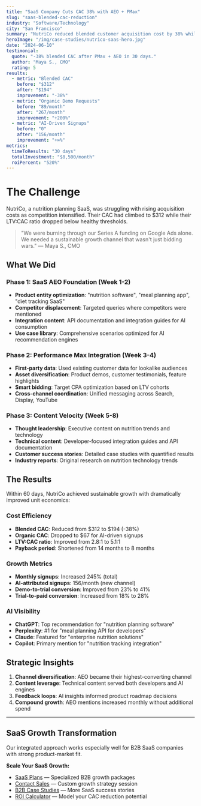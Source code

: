 ```yaml
---
title: "SaaS Company Cuts CAC 38% with AEO + PMax"
slug: "saas-blended-cac-reduction"
industry: "Software/Technology"
city: "San Francisco"
summary: "NutriCo reduced blended customer acquisition cost by 38% while scaling from $2M to $5M ARR using integrated AEO and Performance Max strategy."
heroImage: "/img/case-studies/nutrico-saas-hero.jpg"
date: "2024-06-10"
testimonial:
  quote: "-38% blended CAC after PMax + AEO in 30 days."
  author: "Maya S., CMO"
  rating: 5
results:
  - metric: "Blended CAC"
    before: "$312"
    after: "$194"
    improvement: "-38%"
  - metric: "Organic Demo Requests"
    before: "89/month"
    after: "267/month"
    improvement: "+200%"
  - metric: "AI-Driven Signups"
    before: "0"
    after: "156/month"
    improvement: "+∞%"
metrics:
  timeToResults: "30 days"
  totalInvestment: "$8,500/month"
  roiPercent: "520%"
---
```


# The Challenge

NutriCo, a nutrition planning SaaS, was struggling with rising acquisition costs as competition intensified. Their CAC had climbed to $312 while their LTV:CAC ratio dropped below healthy thresholds.

> "We were burning through our Series A funding on Google Ads alone. We needed a sustainable growth channel that wasn't just bidding wars." — Maya S., CMO

## What We Did

### Phase 1: SaaS AEO Foundation (Week 1-2)
- **Product entity optimization**: "nutrition software", "meal planning app", "diet tracking SaaS"
- **Competitor displacement**: Targeted queries where competitors were mentioned
- **Integration content**: API documentation and integration guides for AI consumption
- **Use case library**: Comprehensive scenarios optimized for AI recommendation engines

### Phase 2: Performance Max Integration (Week 3-4)
- **First-party data**: Used existing customer data for lookalike audiences
- **Asset diversification**: Product demos, customer testimonials, feature highlights
- **Smart bidding**: Target CPA optimization based on LTV cohorts
- **Cross-channel coordination**: Unified messaging across Search, Display, YouTube

### Phase 3: Content Velocity (Week 5-8)
- **Thought leadership**: Executive content on nutrition trends and technology
- **Technical content**: Developer-focused integration guides and API documentation
- **Customer success stories**: Detailed case studies with quantified results
- **Industry reports**: Original research on nutrition technology trends

## The Results

Within 60 days, NutriCo achieved sustainable growth with dramatically improved unit economics:

### Cost Efficiency
- **Blended CAC**: Reduced from $312 to $194 (-38%)
- **Organic CAC**: Dropped to $67 for AI-driven signups
- **LTV:CAC ratio**: Improved from 2.8:1 to 5.1:1
- **Payback period**: Shortened from 14 months to 8 months

### Growth Metrics
- **Monthly signups**: Increased 245% (total)
- **AI-attributed signups**: 156/month (new channel)
- **Demo-to-trial conversion**: Improved from 23% to 41%
- **Trial-to-paid conversion**: Increased from 18% to 28%

### AI Visibility
- **ChatGPT**: Top recommendation for "nutrition planning software"
- **Perplexity**: #1 for "meal planning API for developers"
- **Claude**: Featured for "enterprise nutrition solutions"
- **Copilot**: Primary mention for "nutrition tracking integration"

## Strategic Insights

1. **Channel diversification**: AEO became their highest-converting channel
2. **Content leverage**: Technical content served both developers and AI engines
3. **Feedback loops**: AI insights informed product roadmap decisions
4. **Compound growth**: AEO mentions increased monthly without additional spend

---

## SaaS Growth Transformation

Our integrated approach works especially well for B2B SaaS companies with strong product-market fit.

**Scale Your SaaS Growth:**
- [SaaS Plans](/plans) — Specialized B2B growth packages
- [Contact Sales](/contact) — Custom growth strategy session
- [B2B Case Studies](/case-studies) — More SaaS success stories
- [ROI Calculator](/calculators/roi) — Model your CAC reduction potential